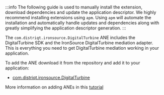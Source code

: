 
:::info
The following guide is used to manually install the extension, download dependencies and update the application descriptor. We highly recommend installing extensions using `apm`. Using `apm` will automate the installation and automatically handle updates and dependencies along with greatly simplifying the application descriptor generation.
:::


The `com.distriqt.ironsource.DigitalTurbine` ANE includes the DigitalTurbine SDK and the IronSource DigitalTurbine mediation adapter. This is everything you need to get DigitalTurbine mediation working in your application.

To add the ANE download it from the repository and add it to your application:

- [com.distriqt.ironsource.DigitalTurbine](https://github.com/distriqt/ANE-IronSource/raw/master/lib/digitalturbine/com.distriqt.ironsource.DigitalTurbine.ane)


More information on adding ANEs in this [tutorial](/docs/tutorials/getting-started)
